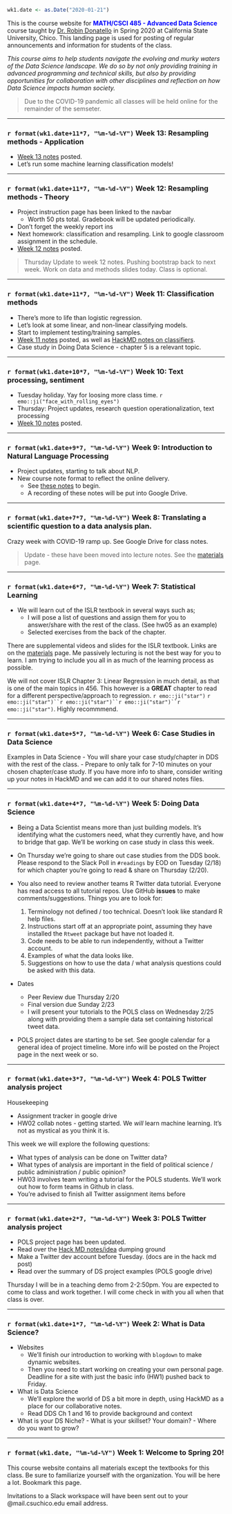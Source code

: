 ```r
wk1.date <- as.Date("2020-01-21")
```

This is the course website for <span style="color:blue">**MATH/CSCI 485 - Advanced Data Science**</span> course taught by [Dr. Robin Donatello](www.norcalbiostat.com) in Spring 2020 at California State University, Chico. This landing page is used for posting of regular announcements and information for students of the class. 

_This course aims to help students navigate the evolving and murky waters of the Data Science landscape. We do so by not only providing training in advanced programming and technical skills, but also by providing opportunities for collaboration with other disciplines and reflection on how Data Science impacts human society._

> Due to the COVID-19 pandemic all classes will be held online for the remainder of the semseter. 

----

### `r format(wk1.date+11*7, "%m-%d-%Y")` Week 13: Resampling methods - Application

* [Week 13 notes](lec/wk13-notes.html) posted.
* Let's run some machine learning classification models!

----

### `r format(wk1.date+11*7, "%m-%d-%Y")` Week 12: Resampling methods - Theory

* Project instruction page has been linked to the navbar
    - Worth 50 pts total. Gradebook will be updated periodically. 
* Don't forget the weekly report ins
* Next homework: classification and resampling. Link to google classroom assignment in the schedule.
* [Week 12 notes](lec/wk12-notes.html) posted.

> Thursday Update to week 12 notes. Pushing bootstrap back to next week. Work on data and methods slides today. Class is optional.

----

### `r format(wk1.date+11*7, "%m-%d-%Y")` Week 11: Classification methods

* There's more to life than logistic regression. 
* Let's look at some linear, and non-linear classifying models. 
* Start to implement testing/training samples. 
* [Week 11 notes](lec/wk11-notes.html) posted, as well as [HackMD notes on classifiers](https://hackmd.io/@norcalbiostat/lec03_classifiers). 
* Case study in Doing Data Science - chapter 5 is a relevant topic. 

----

### `r format(wk1.date+10*7, "%m-%d-%Y")` Week 10: Text processing, sentiment

* Tuesday holiday. Yay for loosing more class time. `r emo::ji("face_with_rolling_eyes")`
* Thursday: Project updates, research question operationalization, text processing
* [Week 10 notes](lec/wk10-notes.html) posted. 

----

### `r format(wk1.date+9*7, "%m-%d-%Y")` Week 9: Introduction to Natural Language Processing

* Project updates, starting to talk about NLP. 
* New course note format to reflect the online delivery. 
    - See [these notes](lec/wk9-notes.html) to begin. 
    - A recording of these notes will be put into Google Drive. 

----

### `r format(wk1.date+7*7, "%m-%d-%Y")` Week 8: Translating a scientific question to a data analysis plan. 

Crazy week with COVID-19 ramp up. 
See Google Drive for class notes. 

> Update - these have been moved into lecture notes. See the [materials](materials.html) page. 

----

### `r format(wk1.date+6*7, "%m-%d-%Y")` Week 7: Statistical Learning

     
* We will learn out of the ISLR textbook in several ways such as;  
    - I will pose a list of questions and assign them for you to answer/share with the rest of the class. (See hw05 as an example)
    - Selected exercises from the back of the chapter.

There are supplemental videos and slides for the ISLR textbook. Links are on the [materials](materials.html) page. Me passively lecturing is not the best way for you to learn. I am trying to include you all in as much of the learning process as possible. 

We will not cover ISLR Chapter 3: Linear Regression in much detail, as that is one of the main topics in 456. This however is a **GREAT** chapter to read for a different perspective/approach to regression. `r emo::ji("star")` `r emo::ji("star")``r emo::ji("star")``r emo::ji("star")``r emo::ji("star")`. Highly recommmend. 

----

### `r format(wk1.date+5*7, "%m-%d-%Y")` Week 6: Case Studies in Data Science

Examples in Data Science
  - You will share your case study/chapter in DDS with the rest of the class. 
  - Prepare to only talk for 7-10 minutes on your chosen chapter/case study. If you have more info 
    to share, consider writing up your notes in HackMD and we can add it to our shared notes files.
   

----

### `r format(wk1.date+4*7, "%m-%d-%Y")` Week 5: Doing Data Science

* Being a Data Scientist means more than just building models. It's identifying what the customers need, what they currently have, and how to bridge that gap. We'll be working on case study in class this week. 

* On Thursday we're going to share out case studies from the DDS book. Please respond to the Slack Poll in `#readings` by EOD on Tuesday (2/18) for which chapter you're going to read & share on Thursday (2/20). 

* You also need to review another teams R Twitter data tutorial. Everyone has read access to all tutorial repos. Use GitHub **issues** to make comments/suggestions.  Things you are to look for: 

    1. Terminology not defined / too technical. Doesn't look like standard R help files. 
    2. Instructions start off at an appropriate point, assuming they have installed the `Rtweet` package but have not loaded it. 
    3. Code needs to be able to run independently, without a Twitter account. 
    4. Examples of what the data looks like. 
    5. Suggestions on how to use the data / what analysis questions could be asked with this data. 


* Dates
    - Peer Review due Thursday 2/20
    - Final version due Sunday 2/23
    - I will present your tutorials to the POLS class on Wednesday 2/25 along with providing them a sample data set containing historical tweet data. 

* POLS project dates are starting to be set. See google calendar for a general idea of project timeline. More info will be posted on the Project page in the next week or so. 


----

### `r format(wk1.date+3*7, "%m-%d-%Y")` Week 4: POLS Twitter analysis project

Housekeeping

* Assignment tracker in google drive
* HW02 collab notes - getting started. We *will* learn machine learning. It's not as mystical as you think it is.  

This week we will explore the following questions: 

* What types of analysis can be done on Twitter data? 
* What types of analysis are important in the field of political science / public administration / public opinion? 
* HW03 involves team writing a tutorial for the POLS students. We'll work out how to form teams in Github in class. 
* You're advised to finish all Twitter assignment items before 

----

### `r format(wk1.date+2*7, "%m-%d-%Y")` Week 3: POLS Twitter analysis project 

* POLS project page has been updated. 
* Read over the [Hack MD notes/idea](https://hackmd.io/@norcalbiostat/data485-twitter) dumping ground
* Make a Twitter dev account before Tuesday. (docs are in the hack md post)
* Read over the summary of DS project examples (POLS google drive)
    
Thursday I will be in a teaching demo from 2-2:50pm. You are expected to come to class and work together. 
I will come check in with you all when that class is over. 

----


### `r format(wk1.date+1*7, "%m-%d-%Y")` Week 2: What is Data Science? 

* Websites
    - We'll finish our introduction to working with `blogdown` to make dynamic websites. 
    - Then you need to start working on creating your own personal page. Deadline for a site with just the basic info (HW1) pushed back to Friday. 

* What is Data Science
    - We'll explore the world of DS a bit more in depth, using HackMD as a place for our collaborative notes.
    - Read DDS Ch 1 and 16 to provide background and context

* What is your DS Niche? 
        - What is your skillset? Your domain? 
        - Where do you want to grow? 

----

### `r format(wk1.date, "%m-%d-%Y")` Week 1: Welcome to Spring 20!

This course website contains all materials except the textbooks for this class. Be sure to familiarize yourself with the organization. You will be here a lot. Bookmark this page.

Invitations to a Slack workspace will have been sent out to your @mail.csuchico.edu email address. 

